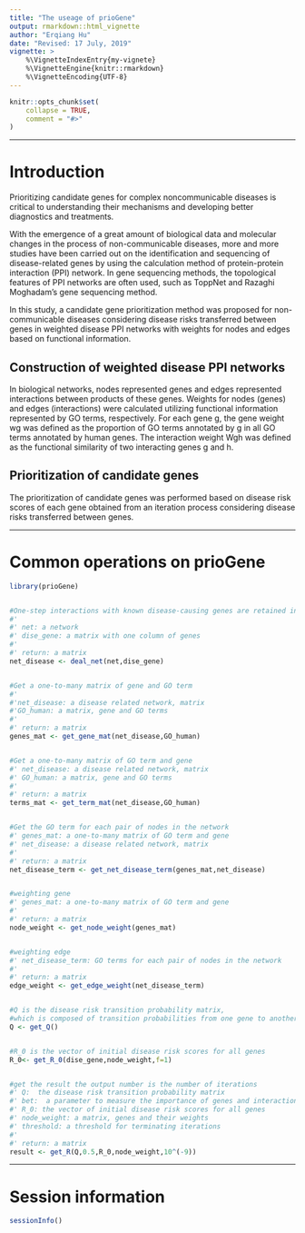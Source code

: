 ---
title: "The useage of prioGene"
output: rmarkdown::html_vignette
author: "Erqiang Hu"
date: "Revised: 17 July, 2019"
vignette: >
    %\VignetteIndexEntry{my-vignete}
    %\VignetteEngine{knitr::rmarkdown}
    %\VignetteEncoding{UTF-8}
---

```{r, include = FALSE}
knitr::opts_chunk$set(
    collapse = TRUE,
    comment = "#>"
)
```

--------


# Introduction
Prioritizing candidate genes for complex noncommunicable diseases is critical
to understanding their mechanisms and developing better diagnostics and
treatments.

With the emergence of  a great amount of biological data and molecular changes
in the process of non-communicable diseases, more and more studies have been
carried out on the identification and sequencing of disease-related genes by
using the calculation method of protein-protein interaction (PPI) network.
In gene sequencing methods, the topological features of PPI networks are often
used, such as ToppNet and Razaghi Moghadam's gene
sequencing method.

In this study, a candidate gene prioritization method was proposed for
non-communicable diseases considering disease risks transferred between genes
in weighted disease PPI networks with weights for nodes and edges based on
functional information.

## Construction of weighted disease PPI networks
In biological networks, nodes represented genes and edges represented
interactions between products of these genes. Weights for nodes (genes) and 
edges (interactions) were calculated utilizing functional information
represented by GO terms, respectively.
For each gene g, the gene weight wg was defined as the proportion of
GO terms annotated by g in all GO terms annotated by human genes.
The interaction weight Wgh was defined as the functional similarity of
two interacting genes g and h.

## Prioritization of candidate genes
The prioritization of candidate genes was performed based on disease risk scores
of each gene obtained from an iteration process considering disease risks
transferred between genes.



-------

# Common operations on prioGene
```{r setup}
library(prioGene)


#One-step interactions with known disease-causing genes are retained in networks
#'
#' net: a network
#' dise_gene: a matrix with one column of genes
#'
#' return: a matrix
net_disease <- deal_net(net,dise_gene)


#Get a one-to-many matrix of gene and GO term
#'
#'net_disease: a disease related network, matrix
#'GO_human: a matrix, gene and GO terms
#'
#' return: a matrix
genes_mat <- get_gene_mat(net_disease,GO_human)


#Get a one-to-many matrix of GO term and gene
#' net_disease: a disease related network, matrix
#' GO_human: a matrix, gene and GO terms
#'
#' return: a matrix
terms_mat <- get_term_mat(net_disease,GO_human)


#Get the GO term for each pair of nodes in the network
#' genes_mat: a one-to-many matrix of GO term and gene
#' net_disease: a disease related network, matrix
#'
#' return: a matrix
net_disease_term <- get_net_disease_term(genes_mat,net_disease)


#weighting gene
#' genes_mat: a one-to-many matrix of GO term and gene
#'
#' return: a matrix
node_weight <- get_node_weight(genes_mat)


#weighting edge
#' net_disease_term: GO terms for each pair of nodes in the network
#'
#' return: a matrix
edge_weight <- get_edge_weight(net_disease_term)


#Q is the disease risk transition probability matrix, 
#which is composed of transition probabilities from one gene to another
Q <- get_Q()


#R_0 is the vector of initial disease risk scores for all genes
R_0<- get_R_0(dise_gene,node_weight,f=1)


#get the result the output number is the number of iterations
#' Q:  the disease risk transition probability matrix
#' bet:  a parameter to measure the importance of genes and interactions
#' R_0: the vector of initial disease risk scores for all genes
#' node_weight: a matrix, genes and their weights
#' threshold: a threshold for terminating iterations
#'
#' return: a matrix
result <- get_R(Q,0.5,R_0,node_weight,10^(-9))
```

------

# Session information

```{r}
sessionInfo()
```

